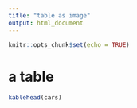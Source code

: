 ```yaml
---
title: "table as image"
output: html_document
---
```


```r
knitr::opts_chunk$set(echo = TRUE)
```

# a table
```r
kablehead(cars)
```


